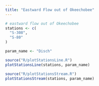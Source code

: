 ```yaml
---
title: "Eastward Flow out of Okeechobee"
---
```


```R
# eastward flow out of Okeechobee
stations <- c(
  "S-308",
  "S-80"
)

param_name <- "Disch"

source("R/plotStationsLine.R")
plotStationsLine(stations, param_name)

source("R/plotStationsStream.R")
plotStationsStream(stations, param_name)


```
